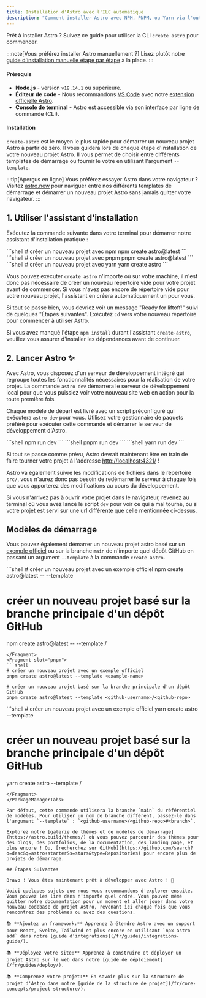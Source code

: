 ```yaml
---
title: Installation d'Astro avec l'ILC automatique
description: "Comment installer Astro avec NPM, PNPM, ou Yarn via l'outil de création create-astro inclus dans l'ILC."
---
```




Prêt à installer Astro ? Suivez ce guide pour utiliser la CLI `create astro` pour commencer.

:::note[Vous préférez installer Astro manuellement ?]
Lisez plutôt notre [guide d'installation manuelle étape par étape](/fr/install/manual/) à la place.
:::
#### Prérequis

- **Node.js** - version `v18.14.1` ou supérieure.
- **Éditeur de code** - Nous recommandons [VS Code](https://code.visualstudio.com/) avec notre [extension officielle Astro](https://marketplace.visualstudio.com/items?itemName=astro-build.astro-vscode).
- **Console de terminal** - Astro est accessible via son interface par ligne de commande (CLI).

#### Installation

`create-astro` est le moyen le plus rapide pour démarrer un nouveau projet Astro à partir de zéro. Il vous guidera lors de chaque étape d'installation de votre nouveau projet Astro. Il vous permet de choisir entre différents templates de démarrage ou fournir le votre  en utilisant l'argument `--template`.

:::tip[Aperçus en ligne]
Vous préférez essayer Astro dans votre navigateur ? Visitez [astro.new](https://astro.new/) pour naviguer entre nos différents templates de démarrage et démarrer un nouveau projet Astro sans jamais quitter votre navigateur.
:::

## 1. Utiliser l'assistant d'installation

Exécutez la commande suivante dans votre terminal pour démarrer notre assistant d'installation pratique :

<PackageManagerTabs>
  <Fragment slot="npm">
  ```shell
  # créer un nouveau projet avec npm
  npm create astro@latest
  ```
  </Fragment>
  <Fragment slot="pnpm">
  ```shell
  # créer un nouveau projet avec pnpm
  pnpm create astro@latest
  ```
  </Fragment>
  <Fragment slot="yarn">
  ```shell
  # créer un nouveau projet avec yarn
  yarn create astro
  ```
  </Fragment>
</PackageManagerTabs>

Vous pouvez exécuter `create astro` n'importe où sur votre machine, il n'est donc pas nécessaire de créer un nouveau répertoire vide pour votre projet avant de commencer. Si vous n'avez pas encore de répertoire vide pour votre nouveau projet, l'assistant en créera automatiquement un pour vous.

Si tout se passe bien, vous devriez voir un message "Ready for liftoff!" suivi de quelques "Étapes suivantes". Exécutez `cd` vers votre nouveau répertoire pour commencer à utiliser Astro.

Si vous avez manqué l'étape `npm install` durant l'assistant `create-astro`, veuillez vous assurer d'installer les dépendances avant de continuer.

## 2. Lancer Astro ✨

Avec Astro, vous disposez d'un serveur de développement intégré qui regroupe toutes les fonctionnalités nécessaires pour la réalisation de votre projet. La commande `astro dev` démarrera le serveur de développement local pour que vous puissiez voir votre nouveau site web en action pour la toute première fois.

Chaque modèle de départ est livré avec un script préconfiguré qui exécutera `astro dev` pour vous. Utilisez votre gestionnaire de paquets préféré pour exécuter cette commande et démarrer le serveur de développement d'Astro.

<PackageManagerTabs>
  <Fragment slot="npm">
  ```shell
  npm run dev
  ```
  </Fragment>
  <Fragment slot="pnpm">
  ```shell
  pnpm run dev
  ```
  </Fragment>
  <Fragment slot="yarn">
  ```shell
  yarn run dev
  ```
  </Fragment>
</PackageManagerTabs>


Si tout se passe comme prévu, Astro devrait maintenant être en train de faire tourner votre projet à l'addresse [http://localhost:4321/](http://localhost:4321/) !

Astro va également suivre les modifications de fichiers dans le répertoire `src/`, vous n'aurez donc pas besoin de redémarrer le serveur à chaque fois que vous apporterez des modifications au cours du développement.

Si vous n'arrivez pas à ouvrir votre projet dans le navigateur, revenez au terminal où vous avez lancé le script `dev` pour voir ce qui a mal tourné, ou si votre projet est servi sur une url différente que celle mentionnée ci-dessus.

## Modèles de démarrage

Vous pouvez également démarrer un nouveau projet astro basé sur un [exemple officiel](https://github.com/withastro/astro/tree/main/examples) ou sur la branche `main` de n'importe quel dépôt GitHub en passant un argument `--template` à la commande `create astro`.

<PackageManagerTabs>
  <Fragment slot="npm">
  ```shell
  # créer un nouveau projet avec un exemple officiel
  npm create astro@latest -- --template <example-name>

  # créer un nouveau projet basé sur la branche principale d'un dépôt GitHub
  npm create astro@latest -- --template <github-username>/<github-repo>
  ```
  </Fragment>
  <Fragment slot="pnpm">
  ```shell
  # créer un nouveau projet avec un exemple officiel
  pnpm create astro@latest --template <example-name>
  
  # créer un nouveau projet basé sur la branche principale d'un dépôt GitHub
  pnpm create astro@latest --template <github-username>/<github-repo>
  ```
  </Fragment>
  <Fragment slot="yarn">
  ```shell
  # créer un nouveau projet avec un exemple officiel
  yarn create astro --template <example-name>
  
  # créer un nouveau projet basé sur la branche principale d'un dépôt GitHub
  yarn create astro --template <github-username>/<github-repo>
  ```
  </Fragment>
</PackageManagerTabs>

Par défaut, cette commande utilisera la branche `main` du référentiel de modèles. Pour utiliser un nom de branche différent, passez-le dans l'argument `--template` : `<github-username>/<github-repo>#<branch>`.

Explorez notre [galerie de thèmes et de modèles de démarrage](https://astro.build/themes/) où vous pouvez parcourir des thèmes pour des blogs, des portfolios, de la documentation, des landing page, et plus encore ! Ou, [recherchez sur GitHub](https://github.com/search?o=desc&q=astro+starter&s=stars&type=Repositories) pour encore plus de projets de démarrage.

## Étapes Suivantes

Bravo ! Vous êtes maintenant prêt à développer avec Astro ! 🥳

Voici quelques sujets que nous vous recommandons d'explorer ensuite. Vous pouvez les lire dans n'importe quel ordre. Vous pouvez même quitter notre documentation pour un moment et aller jouer dans votre nouveau codebase de projet Astro, revenant ici chaque fois que vous rencontrez des problèmes ou avez des questions.

📚 **Ajoutez un framework:** Apprenez à étendre Astro avec un support pour React, Svelte, Tailwind et plus encore en utilisant `npx astro add` dans notre [guide d'intégrations](/fr/guides/integrations-guide/).

📚 **Déployez votre site:** Apprenez à construire et déployer un projet Astro sur le web dans notre [guide de déploiement](/fr/guides/deploy/).

📚 **Comprenez votre projet:** En savoir plus sur la structure de projet d'Astro dans notre [guide de la structure de projet](/fr/core-concepts/project-structure/).
